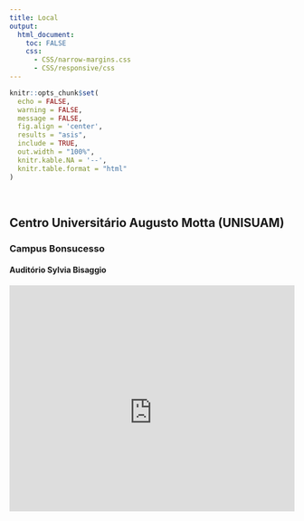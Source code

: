 ```yaml
---
title: Local
output:
  html_document:
    toc: FALSE
    css:
      - CSS/narrow-margins.css
      - CSS/responsive/css
---
```


<!--install and/or load all R packages-->
```r
knitr::opts_chunk$set(
  echo = FALSE,
  warning = FALSE,
  message = FALSE,
  fig.align = 'center',
  results = "asis",
  include = TRUE,
  out.width = "100%",
  knitr.kable.NA = '--',
  knitr.table.format = "html"
)
```

<br>

## Centro Universitário Augusto Motta (UNISUAM)

### Campus Bonsucesso

#### Auditório Sylvia Bisaggio

<div class="mapouter"><div class="gmap_canvas"><iframe src="https://www.google.com/maps/embed?pb=!1m18!1m12!1m3!1d117640.06354023411!2d-43.40599120273438!3d-22.867148099999994!2m3!1f0!2f0!3f0!3m2!1i1024!2i768!4f13.1!3m3!1m2!1s0x997c03b24d186f%3A0xf3dd300862682520!2sUniversidade%20Augusto%20Motta%20-Unisuam%20(Bonsucesso%20)!5e0!3m2!1spt-BR!2sbr!4v1740922694683!5m2!1spt-BR!2sbr" width="100%" height="450" style="border:0;" allowfullscreen="" loading="lazy" referrerpolicy="no-referrer-when-downgrade"></iframe>th=600&amp;height=400&amp;hl=en&amp;q=Avenida Paris, 84, Bonsucesso, RJ&amp;t=&amp;z=14&amp;ie=UTF8&amp;iwloc=B&amp;output=embed"></iframe><a href="https://gachanox.io/">Gacha Nox APK</a></div><style>.mapouter{position:relative;text-align:right;width:100%;height:400px;}.gmap_canvas {overflow:hidden;background:none!important;width:100%;height:400px;}.gmap_iframe {height:400px!important;}</style></div>

<br>

